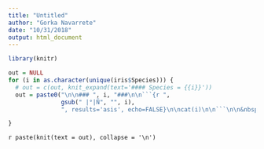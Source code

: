 ```yaml
---
title: "Untitled"
author: "Gorka Navarrete"
date: "10/31/2018"
output: html_document
---
```


```r
library(knitr)
```

```r
out = NULL
for (i in as.character(unique(iris$Species))) {
  # out = c(out, knit_expand(text='#### Species = {{i}}'))
  out = paste0("\n\n### ", i, "###\n\n```{r ",
               gsub(" |°|Ñ", "", i),
               ", results='asis', echo=FALSE}\n\ncat(i)\n\n```\n\n&nbsp;&nbsp;\n\n\\newpage")

}
```

`r paste(knit(text = out), collapse = '\n')`
